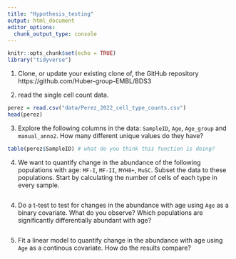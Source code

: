 ```yaml
---
title: "Hypothesis_testing"
output: html_document
editor_options: 
  chunk_output_type: console
---
```


```r
knitr::opts_chunk$set(echo = TRUE)
library("tidyverse")

```

1. Clone, or update your existing clone of, the GitHub repository https://github.com/Huber-group-EMBL/BDS3 

2. read the single cell count data.

```r
perez = read.csv("data/Perez_2022_cell_type_counts.csv")
head(perez)
```

3. Explore the following columns in the data: `SampleID`, `Age`, `Age_group` and `manual_anno2`. How many different unique values do they have? 

```r
table(perez$SampleID) # what do you think this function is doing?
```

4. We want to quantify change in the abundance of the following populations with age: `MF-I`, `MF-II`, `MYH8+`, `MuSC`. Subset the data to these populations. Start by calculating the number of cells of each type in every sample.  

```r

```


4. Do a t-test to test for changes in the abundance with age using `Age` as a binary covariate. What do you observe? Which populations are significantly differentially abundant with age?

```r

```

5. Fit a linear model to quantify change in the abundance with age using `Age` as a continous covariate. How do the results compare?

```r

```


